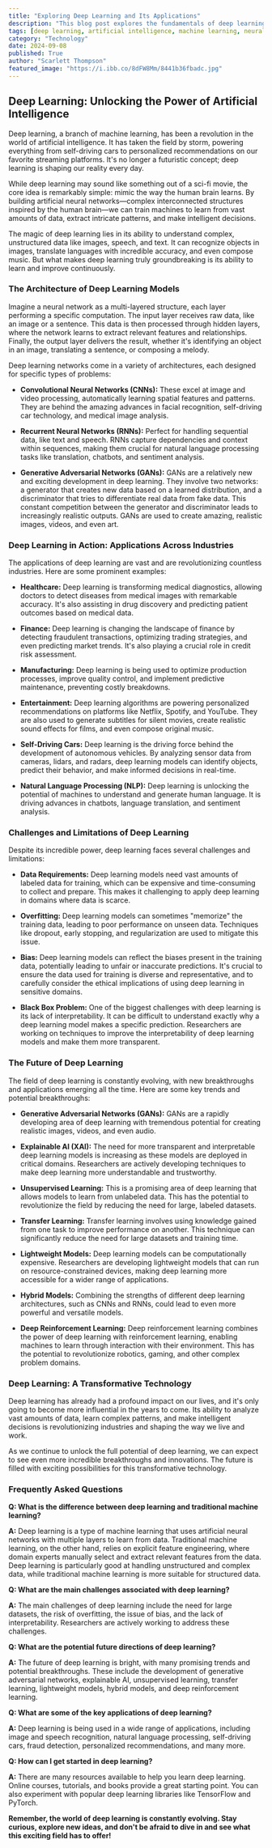 ```yaml
---
title: "Exploring Deep Learning and Its Applications"
description: "This blog post explores the fundamentals of deep learning, its various architectures, and its wide-ranging applications across healthcare, finance, manufacturing, entertainment, self-driving cars, and natural language processing. It also discusses the challenges and limitations of deep learning and highlights promising future directions."
tags: [deep learning, artificial intelligence, machine learning, neural networks, computer science, data science, technology, applications, healthcare, finance, manufacturing, entertainment, self-driving cars, natural language processing, future trends]
category: "Technology"
date: 2024-09-08
published: True
author: "Scarlett Thompson"
featured_image: "https://i.ibb.co/8dFW8Mm/8441b36fbadc.jpg"
---
```


## Deep Learning: Unlocking the Power of Artificial Intelligence

Deep learning, a branch of machine learning, has been a revolution in the world of artificial intelligence. It has taken the field by storm, powering everything from self-driving cars to personalized recommendations on our favorite streaming platforms. It's no longer a futuristic concept; deep learning is shaping our reality every day.

While deep learning may sound like something out of a sci-fi movie, the core idea is remarkably simple: mimic the way the human brain learns. By building artificial neural networks—complex interconnected structures inspired by the human brain—we can train machines to learn from vast amounts of data, extract intricate patterns, and make intelligent decisions.

The magic of deep learning lies in its ability to understand complex, unstructured data like images, speech, and text. It can recognize objects in images, translate languages with incredible accuracy, and even compose music. But what makes deep learning truly groundbreaking is its ability to learn and improve continuously.

### The Architecture of Deep Learning Models

Imagine a neural network as a multi-layered structure, each layer performing a specific computation.  The input layer receives raw data, like an image or a sentence.  This data is then processed through hidden layers, where the network learns to extract relevant features and relationships.  Finally, the output layer delivers the result, whether it's identifying an object in an image, translating a sentence, or composing a melody.

Deep learning networks come in a variety of architectures, each designed for specific types of problems:

- **Convolutional Neural Networks (CNNs):**  These excel at image and video processing, automatically learning spatial features and patterns. They are behind the amazing advances in facial recognition, self-driving car technology, and medical image analysis.

- **Recurrent Neural Networks (RNNs):**  Perfect for handling sequential data, like text and speech. RNNs capture dependencies and context within sequences, making them crucial for natural language processing tasks like translation, chatbots, and sentiment analysis.

- **Generative Adversarial Networks (GANs):**  GANs are a relatively new and exciting development in deep learning. They involve two networks: a generator that creates new data based on a learned distribution, and a discriminator that tries to differentiate real data from fake data. This constant competition between the generator and discriminator leads to increasingly realistic outputs. GANs are used to create amazing, realistic images, videos, and even art.

### Deep Learning in Action: Applications Across Industries

The applications of deep learning are vast and are revolutionizing countless industries.  Here are some prominent examples:

- **Healthcare:** Deep learning is transforming medical diagnostics, allowing doctors to detect diseases from medical images with remarkable accuracy. It's also assisting in drug discovery and predicting patient outcomes based on medical data. 

- **Finance:** Deep learning is changing the landscape of finance by detecting fraudulent transactions, optimizing trading strategies, and even predicting market trends.  It's also playing a crucial role in credit risk assessment.

- **Manufacturing:**  Deep learning is being used to optimize production processes, improve quality control, and implement predictive maintenance, preventing costly breakdowns.

- **Entertainment:**  Deep learning algorithms are powering personalized recommendations on platforms like Netflix, Spotify, and YouTube. They are also used to generate subtitles for silent movies, create realistic sound effects for films, and even compose original music.

- **Self-Driving Cars:**  Deep learning is the driving force behind the development of autonomous vehicles.  By analyzing sensor data from cameras, lidars, and radars, deep learning models can identify objects, predict their behavior, and make informed decisions in real-time.

- **Natural Language Processing (NLP):**  Deep learning is unlocking the potential of machines to understand and generate human language.  It is driving advances in chatbots, language translation, and sentiment analysis.

### Challenges and Limitations of Deep Learning

Despite its incredible power, deep learning faces several challenges and limitations:

- **Data Requirements:**  Deep learning models need vast amounts of labeled data for training, which can be expensive and time-consuming to collect and prepare.  This makes it challenging to apply deep learning in domains where data is scarce.

- **Overfitting:** Deep learning models can sometimes "memorize" the training data, leading to poor performance on unseen data. Techniques like dropout, early stopping, and regularization are used to mitigate this issue.

- **Bias:**  Deep learning models can reflect the biases present in the training data, potentially leading to unfair or inaccurate predictions.  It's crucial to ensure the data used for training is diverse and representative, and to carefully consider the ethical implications of using deep learning in sensitive domains.

- **Black Box Problem:**  One of the biggest challenges with deep learning is its lack of interpretability. It can be difficult to understand exactly why a deep learning model makes a specific prediction.  Researchers are working on techniques to improve the interpretability of deep learning models and make them more transparent.

### The Future of Deep Learning

The field of deep learning is constantly evolving, with new breakthroughs and applications emerging all the time.  Here are some key trends and potential breakthroughs:

- **Generative Adversarial Networks (GANs):**  GANs are a rapidly developing area of deep learning with tremendous potential for creating realistic images, videos, and even audio. 

- **Explainable AI (XAI):**  The need for more transparent and interpretable deep learning models is increasing as these models are deployed in critical domains. Researchers are actively developing techniques to make deep learning more understandable and trustworthy.

- **Unsupervised Learning:**  This is a promising area of deep learning that allows models to learn from unlabeled data.  This has the potential to revolutionize the field by reducing the need for large, labeled datasets.

- **Transfer Learning:**  Transfer learning involves using knowledge gained from one task to improve performance on another. This technique can significantly reduce the need for large datasets and training time.

- **Lightweight Models:**  Deep learning models can be computationally expensive.  Researchers are developing lightweight models that can run on resource-constrained devices, making deep learning more accessible for a wider range of applications.

- **Hybrid Models:**  Combining the strengths of different deep learning architectures, such as CNNs and RNNs, could lead to even more powerful and versatile models.

- **Deep Reinforcement Learning:**  Deep reinforcement learning combines the power of deep learning with reinforcement learning, enabling machines to learn through interaction with their environment. This has the potential to revolutionize robotics, gaming, and other complex problem domains.

### Deep Learning: A Transformative Technology

Deep learning has already had a profound impact on our lives, and it's only going to become more influential in the years to come. Its ability to analyze vast amounts of data, learn complex patterns, and make intelligent decisions is revolutionizing industries and shaping the way we live and work.

As we continue to unlock the full potential of deep learning, we can expect to see even more incredible breakthroughs and innovations.  The future is filled with exciting possibilities for this transformative technology.

### Frequently Asked Questions

**Q: What is the difference between deep learning and traditional machine learning?**

**A:** Deep learning is a type of machine learning that uses artificial neural networks with multiple layers to learn from data. Traditional machine learning, on the other hand, relies on explicit feature engineering, where domain experts manually select and extract relevant features from the data. Deep learning is particularly good at handling unstructured and complex data, while traditional machine learning is more suitable for structured data.

**Q: What are the main challenges associated with deep learning?**

**A:** The main challenges of deep learning include the need for large datasets, the risk of overfitting, the issue of bias, and the lack of interpretability. Researchers are actively working to address these challenges.

**Q: What are the potential future directions of deep learning?**

**A:** The future of deep learning is bright, with many promising trends and potential breakthroughs.  These include the development of generative adversarial networks, explainable AI, unsupervised learning, transfer learning, lightweight models, hybrid models, and deep reinforcement learning.

**Q: What are some of the key applications of deep learning?**

**A:** Deep learning is being used in a wide range of applications, including image and speech recognition, natural language processing, self-driving cars, fraud detection, personalized recommendations, and many more.

**Q: How can I get started in deep learning?**

**A:** There are many resources available to help you learn deep learning.  Online courses, tutorials, and books provide a great starting point.  You can also experiment with popular deep learning libraries like TensorFlow and PyTorch.

**Remember, the world of deep learning is constantly evolving.  Stay curious, explore new ideas, and don't be afraid to dive in and see what this exciting field has to offer!** 
